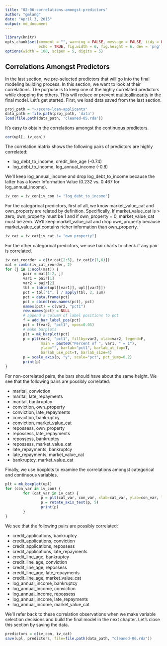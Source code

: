 ```yaml
---
title: "02-06-correlations-amongst-predictors"
author: "gmlang"
date: "April 3, 2015"
output: md_document
---
```


```r
library(knitr)
opts_chunk$set(comment = "", warning = FALSE, message = FALSE, tidy = FALSE,
               echo = TRUE, fig.width = 6, fig.height = 6, dev = 'png')
options(width = 100, scipen = 5, digits = 5)
```

## Correlations Amongst Predictors

In the last section, we pre-selected predictors that will go into the final modeling building process. In this section, we want to look at their correlations. The purpose is to keep one of the highly correlated predictors while dropping the others. This will reduce or prevent [multicollinearity](http://en.wikipedia.org/wiki/Multicollinearity) in the final model. Let's get started. First, we load data saved from the last section.
        
```r
proj_path = "~/score-loan-applicants"
data_path = file.path(proj_path, 'data')
load(file.path(data_path, 'cleaned-05.rda'))
```

It's easy to obtain the correlations amongst the continuous predictors.

```r
cor(upl[, iv_con])
```

The correlation matrix shows the following pairs of predictors are highly correlated:

* log_debt_to_income, credit_line_age (-0.74)
* log_debt_to_income, log_annual_income (-0.8)

We'll keep log_annual_income and drop log_debt_to_income because the latter has a lower Information Value (0.232 vs. 0.467 for log_annual_income).

```r
iv_con = iv_con[iv_con != "log_debt_to_income"]
```

For the categorical predictors, first of all, we know market_value_cat and own_property are related by definition. Specifically, If market_value_cat is > zero, own_property must be 1 and if own_property = 0, market_value_cat must be zero. We'll keep market_value_cat and drop own_property because market_value_cat contains richer information than own_property. 

```r
iv_cat = iv_cat[iv_cat != "own_property"]
```

For the other categorical predictors, we use bar charts to check if any pair is correlated.

```r
iv_cat_reorder = c(iv_cat[2:5], iv_cat[c(1,6)])
mat = combn(iv_cat_reorder, 2)
for (j in 1:ncol(mat)) {
        pair = mat[1:2, j]
        var1 = pair[1]
        var2 = pair[2]
        tbl = table(upl[[var1]], upl[[var2]])
        pct = tbl["1", ] / apply(tbl, 2, sum)
        pct = data.frame(pct)
        pct = cbind(row.names(pct), pct)
        names(pct) = c(var2, "pct1")
        row.names(pct) = NULL
        # append a column of label positions to pct
        f = add_bar_label_pos(pct)
        pct = f(var2, "pct1", vpos=0.05)
        # make barplots
        plt = mk_barplot(pct)
        p = plt(var2, "pct1", fillby=var2, xlab=var2, legend=F,
                main = paste0("Percent of ", var1, " = 1"),
                ylab="", barlab="pct1", barlab_at_top=T,
                barlab_use_pct=T, barlab_size=4)
        p = scale_axis(p, "y", scale="pct", pct_jump=0.2)
        print(p)
}
```

For non-correlated pairs, the bars should have about the same height. We see that the following pairs are possibly correlated:

* marital, conviction
* marital, late_repayments
* marital, bankruptcy
* conviction, own_property
* conviction, late_repayments
* conviction, bankruptcy
* conviction, market_value_cat
* repossess, own_property
* repossess, late_repayments
* repossess, bankruptcy
* repossess, market_value_cat
* late_repayments, bankruptcy
* late_repayments, market_value_cat
* bankruptcy, market_value_cat

Finally, we use boxplots to examine the correlations amongst categorical and continuous variables.

```r
plt = mk_boxplot(upl)
for (con_var in iv_con) {
        for (cat_var in iv_cat) {
                p = plt(cat_var, con_var, xlab=cat_var, ylab=con_var, legend=F)
                p = rotate_axis_text(p, 5)
                print(p)
        }
}
```

We see that the following pairs are possibly correlated:

* credit_applications, bankruptcy
* credit_applications, conviction
* credit_applications, repossess
* credit_applications, late_repayments
* credit_line_age, bankruptcy
* credit_line_age, conviction
* credit_line_age, repossess
* credit_line_age, late_repayments
* credit_line_age, market_value_cat
* log_annual_income, bankruptcy
* log_annual_income, conviction
* log_annual_income, repossess
* log_annual_income, late_repayments
* log_annual_income, market_value_cat 

We'll refer back to these correlation observations when we make variable selection decisions and build the final model in the next chapter. Let's close this section by saving the data.

```r
predictors = c(iv_con, iv_cat)
save(upl, predictors, file=file.path(data_path, "cleaned-06.rda"))
```
